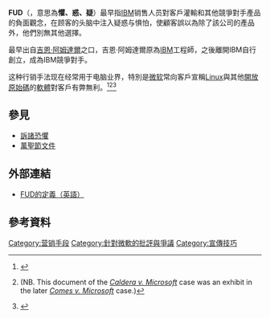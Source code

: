 {{NoteTA
|G1= IT
}}
'''FUD'''（{{lang-en|'''Fear, Uncertainty, Doubt'''}}，意思為'''懼、惑、疑'''）最早指[[IBM|IBM]]销售人员對客戶灌輸{{link-en|阿姆達爾公司|Amdahl Corporation}}和其他競爭對手產品的負面觀念，在顾客的头脑中注入疑惑与惧怕，使顧客誤以為除了該公司的產品外，他們別無其他選擇。

最早出自[[吉恩·阿姆達爾|吉恩·阿姆達爾]]之口，吉恩·阿姆達爾原為[[IBM|IBM]]工程師，之後離開IBM自行創立{{link-en|阿姆達爾公司|Amdahl Corporation}}，成為IBM競爭對手。

这种行销手法现在经常用于电脑业界，特別是[[微软|微软]]常向客戶宣稱[[Linux|Linux]]與其他[[開放原始碼|開放原始碼]]的[[軟體|軟體]]對客戶有弊無利。<ref name="Groklaw_2009_NovellWP">{{cite web |author-first=Pamela |author-last=Jones |author-link=Pamela Jones |title=Exhibits to Microsoft's Cross Motion for Summary Judgment in Novell WordPerfect Case |url=http://www.groklaw.net/article.php?story=20091120165256836 |work=[[Groklaw|Groklaw]] |date=2009-11-23 |access-date=2011-10-22 |dead-url=no |archive-url=https://archive.is/20130821080038/http://www.groklaw.net/article.php?story=20091120165256836 |archive-date=2013-08-21 }}</ref><ref name="Caldera_Microsoft_2000_Settlement">{{cite web |title=Settlement agreement - Microsoft Corporation and Caldera, Inc. reach agreement to settle antitrust lawsuit |author-first1=Thomas W. |author-last1=Burt |author-first2=Bryan W. |author-last2=Sparks |date=2000-01-07 |id=Case 1:05-cv-01087-JFM, Document 104-8, Filed 2009-11-13; NOV00107061-NOV00107071; LT2288-LT2298; Lan12S311263739.1; Exhibit A |type=Court document |url=http://www.groklaw.net/pdf2/NovvMS-104-8.pdf |access-date=2018-08-03 |quote=[…] [[Microsoft|Microsoft]] will pay to [[Caldera,_Inc.|Caldera]], by wire transfer in accordance with written instructions provided by Caldera, the amount of two hundred eighty million dollars ($280,000,000), as full settlement of all claims or potential claims covered by this agreement […] |archive-date=2017-07-04 |archive-url=https://web.archive.org/web/20170704220659/http://groklaw.net/pdf2/NovvMS-104-8.pdf |dead-url=no }} (NB. This document of the ''[[Caldera_v._Microsoft|Caldera v. Microsoft]]'' case was an exhibit in the later ''[[Comes_v._Microsoft|Comes v. Microsoft]]'' case.)</ref><ref name="Microsoft_2009_Memorandum">{{cite web |title=Microsoft's memorandum in opposition to Novell's renewed motion for summary judgement on Microsoft's affirmative defenses and in support of Microsoft's cross-motion for summary judgement |author-first1=Richard J. |author-last1=Wallis |author-first2=Steven J. |author-last2=Aeschbacher |author-first3=Mark M. |author-last3=Bettilyon |author-first4=G. Stewar |author-last4=Webb, Jr. |author-first5=David B. |author-last5=Tulchin |author-first6=Steven L. |author-last6=Holley |date=2009-11-13 |location=United States District Court, District of Maryland |type=Court document |id=Novell, Inc. v. Microsoft Corporation, Civil Action No. JFM-05-1087 |url=http://www.groklaw.net/pdf2/NovvMS-104-2.pdf |access-date=2018-08-03 |page=16 |quote=[…] [[Microsoft|Microsoft]] paid $280 million to [[Caldera,_Inc.|Caldera]] to settle the case […] |archive-date=2019-05-24 |archive-url=https://web.archive.org/web/20190524154518/http://www.groklaw.net/pdf2/NovvMS-104-2.pdf |dead-url=no }}</ref>

== 參見 ==
* [[訴諸恐懼|訴諸恐懼]]
* [[萬聖節文件|萬聖節文件]]

== 外部連結 ==
* [https://web.archive.org/web/20020611090853/http://www.geocities.com/SiliconValley/Hills/9267/fuddef.html FUD的定義（英語）]

== 參考資料 ==
{{Reflist}}

{{human-stub}}

[[Category:营销手段|Category:营销手段]]
[[Category:針對微軟的批評與爭議|Category:針對微軟的批評與爭議]]
[[Category:宣傳技巧|Category:宣傳技巧]]
